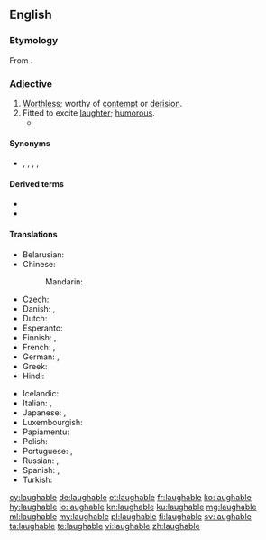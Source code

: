 ==English==

===Etymology===
From {{suffix|laugh|able|lang=en}}.

===Adjective===
{{en-adj}}

# [[worthless|Worthless]]; worthy of [[contempt]] or [[derision]].
# Fitted to excite [[laughter]]; [[humorous]].
#* {{quote-journal
|date=June 3, 2012
|author=Nathan Rabin
|title=TV: Review: THE SIMPSONS (CLASSIC): “Mr. Plow” (season 4, episode 9; originally aired 11/19/1992)
|url=http://www.avclub.com/articles/mr-plow,75560/
|page=
|passage=It would be difficult, for example, to imagine a bigger, more obvious subject for comedy than the '''laughable''' self-delusion of washed-up celebrities, especially if the washed-up celebrity in question is Adam West, a camp icon who can go toe to toe with William Shatner as the king of winking self-parody.}}

====Synonyms====
* {{l|en|droll}}, {{l|en|ludicrous}}, {{l|en|mirthful}}, {{l|en|comical}}, {{l|en|risible}}

====Derived terms====
* {{l|en|laughableness}}
* {{l|en|laughably}}

====Translations====
{{trans-top|fitted to exite laughter}}
* Belarusian: {{t|be|сме́шны|m|sc=Cyrl}}
* Chinese:
*: Mandarin: {{t+|cmn|可笑|tr=kěxiào|sc=Hani}}
* Czech: {{t+|cs|směšný}}
* Danish: {{t|da|latterlig}}, {{t|da|komisk}}
* Dutch: {{t+|nl|belachelijk}}
* Esperanto: {{t|eo|ridinda}}
* Finnish: {{t+|fi|huvittava}}, {{t+|fi|naurattava}}
* French: {{t+|fr|risible}}, {{t+|fr|ridicule}}
* German: {{t+|de|lächerlich}}, {{t|de|lachhaft}}
* Greek: {{t+|el|γελοίος}}
* Hindi: {{t|hi|हास्यस्पद|tr=hāsyaspad}}
{{trans-mid}}
* Icelandic: {{t+|is|hlægilegur}}
* Italian: {{t+|it|ridicolo}}, {{t|it|risibile}}
* Japanese: {{t+|ja|可笑しい|tr=おかしい, okashii}}, {{t|ja|人笑わせ|tr=ひとわらわせ, hito-warawase}}
* Luxembourgish: {{t|lb|lächerlech}}
* Papiamentu: {{t|pap|ridíkulo}}
* Polish: {{t+|pl|śmieszny}}
* Portuguese: {{t+|pt|ridículo}}, {{t+|pt|risível}}
* Russian: {{t+|ru|смешно́й}}, {{t+|ru|смехотво́рный}}
* Spanish: {{t+|es|risible}}, {{t+|es|ridículo}}
* Turkish: {{t+|tr|gülünç}}
{{trans-bottom}}

[[cy:laughable]]
[[de:laughable]]
[[et:laughable]]
[[fr:laughable]]
[[ko:laughable]]
[[hy:laughable]]
[[io:laughable]]
[[kn:laughable]]
[[ku:laughable]]
[[mg:laughable]]
[[ml:laughable]]
[[my:laughable]]
[[pl:laughable]]
[[fi:laughable]]
[[sv:laughable]]
[[ta:laughable]]
[[te:laughable]]
[[vi:laughable]]
[[zh:laughable]]